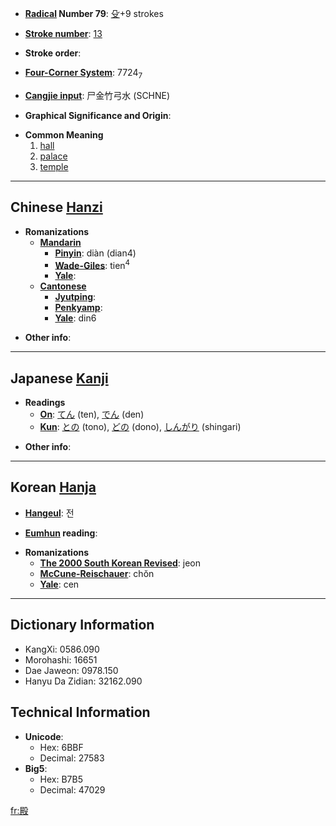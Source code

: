 * '''[[Wiktionary:Chinese radical index| Radical]] Number 79''': [[Wiktionary:Chinese radical index 殳|殳]]+9 strokes

* '''[[Wiktionary:Chinese total strokes index|Stroke number]]''': [[Wiktionary:Chinese total strokes index 13|13]]

* '''Stroke order''': 

* '''[[Wiktionary:Chinese four corner index|Four-Corner System]]''': 7724<sub>7</sub>

* '''[[Wiktionary:Chinese Cangjie index|Cangjie input]]''': 尸金竹弓水 (SCHNE)

* '''Graphical Significance and Origin''': 

* '''Common Meaning'''
*#[[hall]]
*# [[palace]]
*# [[temple]]

----

== Chinese [[Hanzi]] ==

* '''Romanizations'''
** '''[[Mandarin]]'''
*** '''[[Pinyin]]''': diàn (dian4)
*** '''[[Wade-Giles]]''': tien<sup>4</sup>
*** '''[[Yale]]''': 
** '''[[Cantonese]]'''
*** '''[[Jyutping]]''':
*** '''[[Penkyamp]]''': 
*** '''[[Yale]]''': din6

* '''Other info''': 

----

== Japanese [[Kanji]] ==

* '''Readings'''
** '''[[On]]''': [[てん]] (ten), [[でん]] (den)
** '''[[Kun]]''': [[との]] (tono), [[どの]] (dono), [[しんがり]] (shingari)

* '''Other info''':  

----

== Korean [[Hanja]] ==

* '''[[Hangeul]]''': 전

* '''[[Eumhun]] reading''': 

* '''Romanizations'''
** '''[[The 2000 South Korean Revised Romanization|The 2000 South Korean Revised]]''': jeon
** '''[[McCune-Reischauer]]''': chŏn
** '''[[Yale]]''': cen

----

== Dictionary Information ==

* KangXi: 0586.090
* Morohashi: 16651
* Dae Jaweon: 0978.150
* Hanyu Da Zidian: 32162.090

== Technical Information ==

* '''Unicode''':
** Hex: 6BBF
** Decimal: 27583
* '''Big5''':
** Hex: B7B5
** Decimal: 47029

[[fr:殿]]